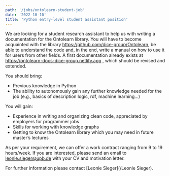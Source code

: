 ```yaml
---
path: '/jobs/ontolearn-student-job'
date: '2022-10-10'
title: 'Python entry-level student assistant position'
---
```


We are looking for a student research assistant to help us with writing a documentation for the Ontolearn library. 
You will have to become acquainted with the library https://github.com/dice-group/Ontolearn, be able to understand the code and, in the end, write a manual on how to use it for users from other fields. 
A first documentation already exists at https://ontolearn-docs-dice-group.netlify.app , which should be revised and extended.

You should bring:
- Previous knowledge in Python
- The ability to autonomously gain any further knowledge needed for the job (e.g., basics of description logic, rdf, machine learning…)

You will gain:
- Experience in writing and organizing clean code, appreciated by employers for programmer jobs
- Skills for working with knowledge graphs
- Getting to know the Ontolearn library which you may need in future master’s lectures

As per your requirement, we can offer a work contract ranging from 9 to 19 hours/week. If you are interested, please send an email to leonie.sieger@upb.de with your CV and motivation letter.

For further information please contact [Leonie Sieger](/Leonie Sieger).
